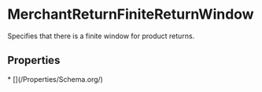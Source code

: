 
# MerchantReturnFiniteReturnWindow

Specifies that there is a finite window for product returns.

## Properties

<Grid>
* [](/Properties/Schema.org/)

</Grid>


